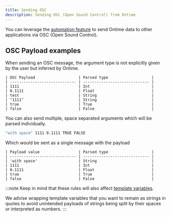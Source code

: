 ```yaml
---
title: Sending OSC
description: Sending OSC (Open Sound Control) from Ontime
---
```


You can leverage the [automation feature](/api/automation) to send Ontime data to other applications via OSC (Open Sound Control).


## OSC Payload examples
When sending an OSC message, the argument type is not explicitly given by the user but inferred by Ontime.


```
| OSC Payload                   | Parsed type                   |
| ----------------------------- | ----------------------------- |
| 1111                          | Int                           |
| 0.1111                        | Float                         |
| test                          | String                        |
| "1111"                        | String                        |
| true                          | True                          |
| false                         | False                         |
```

You can also send multiple, space separated arguments which will be parsed individually.

```bash title="Multiple arguments"
"with space" 1111 0.1111 TRUE FALSE
```

Which would be sent as a single message with the payload

```
| Payload value                 | Parsed type                   |
| ----------------------------- | ----------------------------- |
| 'with space'                  | String                        |
| 1111                          | Int                           |
| 0.1111                        | Float                         |
| true                          | True                          |
| false                         | False                         |
```

:::note
Keep in mind that these rules will also affect [template variables](/api/automation#using-variables-in-automation).

We advise wrapping template variables that you want to remain as strings in quotes to avoid unintended payloads of strings being split by their spaces or interpreted as numbers.
:::
